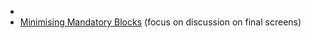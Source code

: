 
* <DisplayChapter chapter='chapter_04' pinpoint='00-40' text='Nested if statements' />
* [Minimising Mandatory Blocks](/docs/recipes/minimising_mandatory_blocks)
(focus on discussion on final screens)